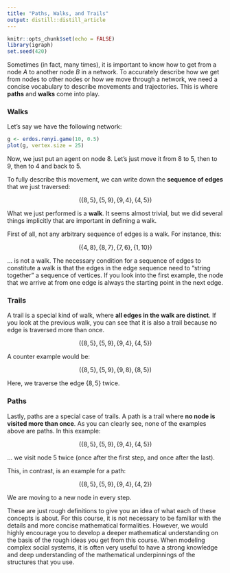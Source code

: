 ```yaml
---
title: "Paths, Walks, and Trails"
output: distill::distill_article
---
```


```r
knitr::opts_chunk$set(echo = FALSE)
library(igraph)
set.seed(420)
```


Sometimes (in fact, many times), it is important to know how to get from a node $A$ to another node $B$ in a network.
To accurately describe how we get from nodes to other nodes or how we move through a network, we need a concise vocabulary to describe movements and trajectories.
This is where **paths** and **walks** come into play.

### Walks

Let's say we have the following network:

```r
g <- erdos.renyi.game(10, 0.5)
plot(g, vertex.size = 25)
```


Now, we just put an agent on node $8$.
Let's just move it from $8$ to $5$, then to $9$, then to $4$ and back to $5$.

To fully describe this movement, we can write down the **sequence of edges** that we just traversed:

$$
(\{8, 5\}, \{5, 9\}, \{9, 4\}, \{4, 5\})
$$

What we just performed is a **walk**.
It seems almost trivial, but we did several things implicitly that are important in defining a walk.

First of all, not any arbitrary sequence of edges is a walk.
For instance, this:

$$
(\{4, 8\}, \{8, 7\}, \{7, 6\}, \{1, 10\})
$$

... is not a walk.
The necessary condition for a sequence of edges to constitute a walk is that the edges in the edge sequence need to "string together" a sequence of vertices.
If you look into the first example, the node that we arrive at from one edge is always the starting point in the next edge.


### Trails

A trail is a special kind of walk, where **all edges in the walk are distinct**.
If you look at the previous walk, you can see that it is also a trail because no edge is traversed more than once.

$$
(\{8, 5\}, \{5, 9\}, \{9, 4\}, \{4, 5\})
$$

A counter example would be:

$$
(\{8, 5\}, \{5, 9\}, \{9, 8\}, \{8, 5\})
$$

Here, we traverse the edge $\{8, 5\}$ twice.


### Paths

Lastly, paths are a special case of trails.
A path is a trail where **no node is visited more than once**.
As you can clearly see, none of the examples above are paths.
In this example:

$$
(\{8, 5\}, \{5, 9\}, \{9, 4\}, \{4, 5\})
$$

... we visit node 5 twice (once after the first step, and once after the last).

This, in contrast, is an example for a path:

$$
(\{8, 5\}, \{5, 9\}, \{9, 4\}, \{4, 2\})
$$

We are moving to a new node in every step.



These are just rough definitions to give you an idea of what each of these concepts is about.
For this course, it is not necessary to be familiar with the details and more concise mathematical formalities.
However, we would highly encourage you to develop a deeper mathematical understanding on the basis of the rough ideas you get from this course.
When modeling complex social systems, it is often very useful to have a strong knowledge and deep understanding of the mathematical underpinnings of the structures that you use.









